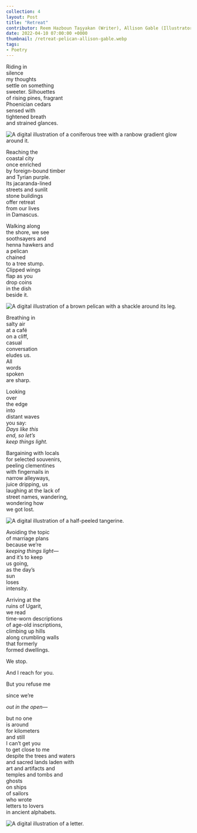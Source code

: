 ---
collection: 4
layout: Post
title: "Retreat"
contributor: Reem Hazboun ​Taşyakan (Writer), Allison Gable (Illustrator)
date: 2022-04-10 07:00:00 +0000
thumbnail: /retreat-pelican-allison-gable.webp
tags: 
- Poetry
---
<div class="poem-img-col"> 
<p>
Riding in<br />
silence<br />
my thoughts<br />
settle on something<br />
sweeter. Silhouettes<br />
of rising pines, fragrant<br />
Phoenician cedars<br />
sensed with<br />
tightened breath<br />
and strained glances.
</p>
<div>
<img src="/images/4/retreat-tree-allison-gable.png"
    alt="A digital illustration of a coniferous tree with a ranbow gradient glow around it."
    class="w250" />
</div>
</div>

Reaching the<br />
coastal city<br />
once enriched<br />
by foreign-bound timber<br />
and Tyrian purple.<br />
Its jacaranda-lined<br />
streets and sunlit<br />
stone buildings<br />
offer retreat<br />
from our lives<br />
in Damascus.

<div class="poem-img-col"> 
<p>
Walking along<br />
the shore, we see<br />
soothsayers and<br />
henna hawkers and<br />
a pelican<br />
chained<br />
to a tree stump.<br />
Clipped wings<br />
flap as you<br />
drop coins<br />
in the dish<br />
beside it.
</p>
<div>
<img src="/images/4/retreat-pelican-allison-gable.png"
    alt="A digital illustration of a brown pelican with a shackle around its leg."
    class="w250" />
</div>
</div>

Breathing in<br />
salty air<br />
at a café<br />
on a cliff,<br />
casual<br />
conversation<br />
eludes us.<br />
All<br />
words<br />
spoken<br />
are sharp.

Looking<br />
over<br />
the edge<br />
into<br />
distant waves<br />
you say:<br />
<em>
    Days like this<br />
    end, so let’s<br />
    keep things light.
</em>

<div class="poem-img-col"> 
<p>
Bargaining with locals<br />
for selected souvenirs,<br />
peeling clementines<br />
with fingernails in<br />
narrow alleyways,<br />
juice dripping, us<br />
laughing at the lack of<br />
street names, wandering,<br />
wondering how<br />
we got lost.
</p>
<div>
<img src="/images/4/retreat-tangerine-allison-gable.png"
    alt="A digital illustration of a half-peeled tangerine."
    class="w250" />
</div>
</div>

Avoiding the topic<br />
of marriage plans<br />
because we’re<br />
<em>keeping things light—</em><br />
and it’s to keep<br />
us going,<br />
as the day’s<br />
sun<br />
loses<br />
intensity. 
 
Arriving at the<br />
ruins of Ugarit,<br />
we read<br />
time-worn descriptions<br />
of age-old inscriptions,<br />
climbing up hills<br />
along crumbling walls<br />
that formerly<br />
formed dwellings.
 
We stop.
 
And I reach for you.
 
But you refuse me
 
since we’re
 
<em>out in the open—</em>

<div class="poem-img-col"> 
<p>
but no one<br />
is around<br />
for kilometers<br />
and still<br />
I can’t get you<br />
to get close to me<br />
despite the trees and waters<br />
and sacred lands laden with<br />
art and artifacts and<br />
temples and tombs and<br />
ghosts<br />
on ships<br />
of sailors<br />
who wrote<br />
letters to lovers<br />
in ancient alphabets.
</p>
<div>
<img src="/images/4/retreat-letters-allison-gable.png"
    alt="A digital illustration of a letter."
    class="w250" />
</div>
</div>
